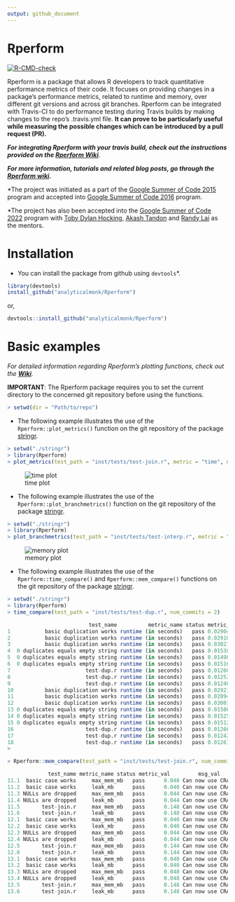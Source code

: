 ```yaml
---
output: github_document
---
```


<!-- README.md is generated from README.Rmd. Please edit that file -->

# Rperform

[![R-CMD-check](https://github.com/analyticalmonk/Rperform/workflows/Check-RPerform/badge.svg)](https://github.com/analyticalmonk/Rperform/actions)

Rperform is a package that allows R developers to track quantitative performance metrics of their code. It focuses on providing changes in a package’s performance metrics, related to runtime and memory, over different git versions and across git branches. Rperform can be integrated with Travis-CI to do performance testing during Travis builds by making changes to the repo’s .travis.yml file. **It can prove to be particularly useful while measuring the possible changes which can be introduced by a pull request (PR).**

***For integrating Rperform with your travis build, check out the instructions provided on the [Rperform Wiki](https://github.com/analyticalmonk/Rperform/wiki/Integrating-Rperform-with-Travis-CI)***.

***For more information, tutorials and related blog posts, go through the [Rperform wiki](https://github.com/analyticalmonk/Rperform/wiki/Integrating-Rperform-with-Travis-CI).***

\*The project was initiated as a part of the [Google Summer of Code 2015](https://github.com/rstats-gsoc/gsoc2015/wiki/Test-timings-on-Travis) program and accepted into [Google Summer of Code 2016](https://github.com/rstats-gsoc/gsoc2016/wiki/Rperform:-Performance-analysis-of-R-package-code) program.

\*The project has also been accepted into the [Google Summer of Code 2022](https://github.com/rstats-gsoc/gsoc2022/wiki/Rperform) program with [Toby Dylan Hocking](https://github.com/tdhock), [Akash Tandon](https://github.com/analyticalmonk) and [Randy Lai](mailto:randy.cs.lai@gmail.com) as the mentors.

# Installation

-   You can install the package from github using `devtools`\*.

<!-- end list -->

``` r
library(devtools)
install_github("analyticalmonk/Rperform")
```

or,

``` r
devtools::install_github("analyticalmonk/Rperform")
```

# Basic examples

*For detailed information regarding Rperform’s plotting functions, check out the [**Wiki**](https://github.com/analyticalmonk/Rperform/wiki/Plotting-package-metrics-with-Rperform).*

**IMPORTANT**: The Rperform package requires you to set the current directory to the concerned git repository before using the functions.

``` r
> setwd(dir = "Path/to/repo")
```

-   The following example illustrates the use of the `Rperform::plot_metrics()` function on the git repository of the package [stringr](https://github.com/EngineerDanny/stringr).

<!-- end list -->

``` r
> setwd("./stringr")
> library(Rperform)
> plot_metrics(test_path = "inst/tests/test-join.r", metric = "time", num_commits = 10, save_data = FALSE, save_plots = FALSE)
```

![time plot](images/Rplot_time_updated.png)

-   The following example illustrates the use of the `Rperform::plot_branchmetrics()` function on the git repository of the package [stringr](https://github.com/EngineerDanny/stringr).

<!-- end list -->

``` r
> setwd("./stringr")
> library(Rperform)
> plot_branchmetrics(test_path = "inst/tests/test-interp.r", metric = "memory", branch1 = "rperform_test", branch2 = "master", save_data = F, save_plots = F)
```

![memory plot](images/Rplot_branchmem.jpeg)

-   The following example illustrates the use of the `Rperform::time_compare()` and `Rperform::mem_compare()` functions on the git repository of the package [stringr](https://github.com/EngineerDanny/stringr).

<!-- end list -->

``` r
> setwd("./stringr")
> library(Rperform)
> time_compare(test_path = "inst/tests/test-dup.r", num_commits = 2)

                          test_name          metric_name status metric_val  message          date_time
1           basic duplication works runtime (in seconds)   pass 0.02904030  update           2022-06-28 09:38:26      
2           basic duplication works runtime (in seconds)   pass 0.02910049  update           2022-06-28 09:38:26     
3           basic duplication works runtime (in seconds)   pass 0.03021192  update           2022-06-28 09:38:26     
4  0 duplicates equals empty string runtime (in seconds)   pass 0.01538062  update           2022-06-28 09:38:26    
5  0 duplicates equals empty string runtime (in seconds)   pass 0.01498333  update           2022-06-28 09:38:26 
6  0 duplicates equals empty string runtime (in seconds)   pass 0.01516619  update           2022-06-28 09:38:26  
7                        test-dup.r runtime (in seconds)   pass 0.01260504  update           2022-06-28 09:38:26
8                        test-dup.r runtime (in seconds)   pass 0.01253468  update           2022-06-28 09:38:26
9                        test-dup.r runtime (in seconds)   pass 0.01240689  update           2022-06-28 09:38:26
10          basic duplication works runtime (in seconds)   pass 0.02921783  update git igno  2022-06-28 09:25:42
11          basic duplication works runtime (in seconds)   pass 0.02894895  update git igno  2022-06-28 09:25:42
12          basic duplication works runtime (in seconds)   pass 0.03001007  update git igno  2022-06-28 09:25:42
13 0 duplicates equals empty string runtime (in seconds)   pass 0.01586163  update git igno  2022-06-28 09:25:42
14 0 duplicates equals empty string runtime (in seconds)   pass 0.01525475  update git igno  2022-06-28 09:25:42
15 0 duplicates equals empty string runtime (in seconds)   pass 0.01512830  update git igno  2022-06-28 09:25:42
16                       test-dup.r runtime (in seconds)   pass 0.01266998  update git igno  2022-06-28 09:25:42
17                       test-dup.r runtime (in seconds)   pass 0.01242419  update git igno  2022-06-28 09:25:42
18                       test-dup.r runtime (in seconds)   pass 0.01267261  update git igno  2022-06-28 09:25:42
> 
```

``` r
> Rperform::mem_compare(test_path = "inst/tests/test-join.r", num_commits = 1)

             test_name metric_name status metric_val         msg_val           date_time
11.1  basic case works     max_mem_mb   pass      0.040 Can now use CRA 2015-01-08 14:09:43
11.2  basic case works     leak_mb      pass      0.040 Can now use CRA 2015-01-08 14:09:43
11.3 NULLs are dropped     max_mem_mb   pass      0.044 Can now use CRA 2015-01-08 14:09:43
11.4 NULLs are dropped     leak_mb      pass      0.044 Can now use CRA 2015-01-08 14:09:43
11.5       test-join.r     max_mem_mb   pass      0.148 Can now use CRA 2015-01-08 14:09:43
11.6       test-join.r     leak_mb      pass      0.148 Can now use CRA 2015-01-08 14:09:43
12.1  basic case works     max_mem_mb   pass      0.040 Can now use CRA 2015-01-08 14:09:43
12.2  basic case works     leak_mb      pass      0.040 Can now use CRA 2015-01-08 14:09:43
12.3 NULLs are dropped     max_mem_mb   pass      0.044 Can now use CRA 2015-01-08 14:09:43
12.4 NULLs are dropped     leak_mb      pass      0.044 Can now use CRA 2015-01-08 14:09:43
12.5       test-join.r     max_mem_mb   pass      0.144 Can now use CRA 2015-01-08 14:09:43
12.6       test-join.r     leak_mb      pass      0.144 Can now use CRA 2015-01-08 14:09:43
13.1  basic case works     max_mem_mb   pass      0.040 Can now use CRA 2015-01-08 14:09:43
13.2  basic case works     leak_mb      pass      0.040 Can now use CRA 2015-01-08 14:09:43
13.3 NULLs are dropped     max_mem_mb   pass      0.048 Can now use CRA 2015-01-08 14:09:43
13.4 NULLs are dropped     leak_mb      pass      0.048 Can now use CRA 2015-01-08 14:09:43
13.5       test-join.r     max_mem_mb   pass      0.148 Can now use CRA 2015-01-08 14:09:43
13.6       test-join.r     leak_mb      pass      0.148 Can now use CRA 2015-01-08 14:09:43
```
